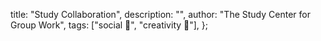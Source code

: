   title: "Study Collaboration",
  description: "",
  author: "The Study Center for Group Work",
  tags: ["social 👥", "creativity 🎨"],
};
